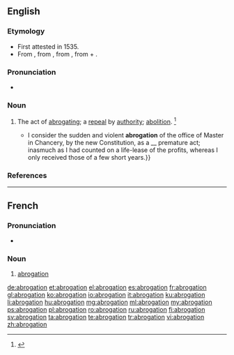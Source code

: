 ==English==

===Etymology===
* First attested in 1535.
* From {{etyl|frm|en}} {{term|abrogation|lang=frm}}, from {{etyl|la|en}} {{term|abrogatio|abrogātiō|repealed|lang=la}}, from {{term|abrogo|lang=la}}, from {{term|ab||from|lang=la}} + {{term|rogo||ask, inquire|lang=la}}.

===Pronunciation===
* {{a|US}} {{IPA|/ˌæb.ɹəˈɡeɪ.ʃn̩/}}
*: {{rhymes|eɪʃən}}

===Noun===
{{en-noun}}
# The act of [[abrogate|abrogating]]; a [[repeal]] by [[authority]]; [[abolition]]. {{defdate|First attested in the mid 16<sup>th</sup> century.}}<ref>{{reference-book | last =| first = | authorlink =  | coauthors =  | editor =Brown, Lesley  | others =  | title = The Shorter Oxford English Dictionary | origdate =  | origyear = 1933| origmonth =  | url =  | format =  | accessdate =  | accessyear =  | accessmonth =  | edition = 5th | date =  | year =2003| month =  | publisher =Oxford University Press  | location =Oxford, UK | language =  | id =  | doi = | isbn =978-0-19-860575-7 | lccn = | ol = | pages =8| chapter =  | chapterurl =  | quote =}}</ref>
#* {{quote-book|year=1853|author=Herman Melville, Herman|title=Bartleby, the Scrivener|quoted_in=Billy Budd, Sailor and Other Stories|publisher=New York: Penguin Books|year_published=1968; reprint 1995 as ''Bartleby|isbn=0 14 60.0012 9|page=2|passage= {{...}} I consider the sudden and violent '''abrogation''' of the office of Master in Chancery, by the new Constitution, as a __ premature act; inasmuch as I had counted on a life-lease of the profits, whereas I only received those of a few short years.}}

===References===
<references/>
----

==French==

===Pronunciation===
* {{audio|Fr-abrogation.ogg|Audio}}

===Noun===
{{fr-noun|f}}

# [[abrogation#English|abrogation]]

[[de:abrogation]]
[[et:abrogation]]
[[el:abrogation]]
[[es:abrogation]]
[[fr:abrogation]]
[[gl:abrogation]]
[[ko:abrogation]]
[[io:abrogation]]
[[it:abrogation]]
[[ku:abrogation]]
[[li:abrogation]]
[[hu:abrogation]]
[[mg:abrogation]]
[[ml:abrogation]]
[[my:abrogation]]
[[ps:abrogation]]
[[pl:abrogation]]
[[ro:abrogation]]
[[ru:abrogation]]
[[fi:abrogation]]
[[sv:abrogation]]
[[ta:abrogation]]
[[te:abrogation]]
[[tr:abrogation]]
[[vi:abrogation]]
[[zh:abrogation]]